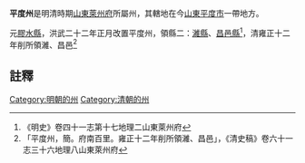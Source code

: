 '''平度州'''是明清時期[[山東|山東]][[萊州府|萊州府]]所屬州，其轄地在今[[山東|山東]][[平度市|平度市]]一帶地方。

元[[膠水縣|膠水縣]]，洪武二十二年正月改置平度州，領縣二：[[濰縣|濰縣]]、[[昌邑縣|昌邑縣]]<ref>《明史》卷四十一志第十七地理二山東萊州府</ref>，清雍正十二年削所領濰、昌邑<ref>「平度州，簡。府南百里。雍正十二年削所領濰、昌邑」，《清史稿》卷六十一志三十六地理八山東萊州府</ref>

==註釋==
{{reflist}}
{{明朝行政區劃小作品}}
{{清朝行政區劃小作品}}
[[Category:明朝的州|Category:明朝的州]]
[[Category:清朝的州|Category:清朝的州]]
